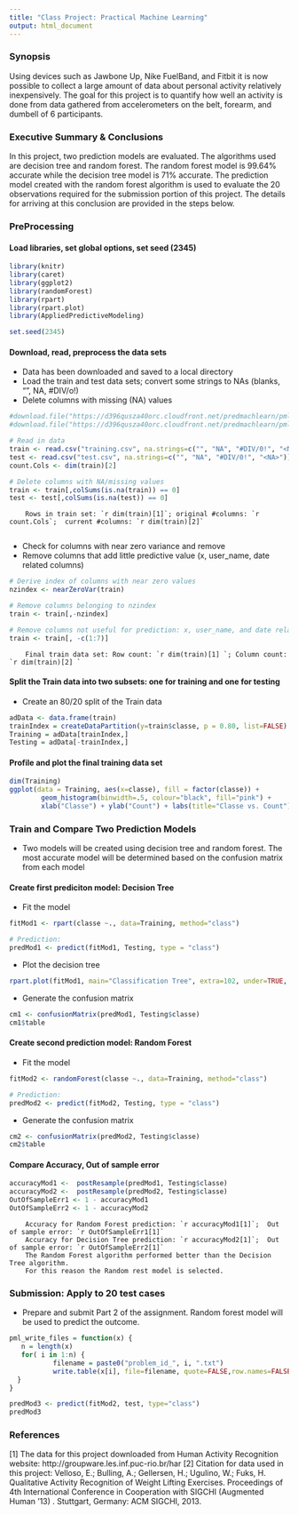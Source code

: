 ```yaml
---
title: "Class Project: Practical Machine Learning"
output: html_document
---
```


### Synopsis
Using devices such as Jawbone Up, Nike FuelBand, and Fitbit it is now possible to collect a         large amount of data about personal activity relatively inexpensively. The goal for this project is to
quantify how well an activity is done from data gathered from accelerometers on the belt, forearm,
and dumbell of 6 participants.  

### Executive Summary & Conclusions 
In this project, two prediction models are evaluated.   The algorithms used are decision tree and
random forest.  The random forest model is 99.64% accurate while the decision tree model is 71% 
accurate.   The prediction model created with the random forest algorithm is used to evaluate the
20 observations required for the submission portion of this project. The details for arriving at
this conclusion are provided in the steps below. 
        
### PreProcessing   
#### Load libraries, set global options, set seed (2345)    
```r
library(knitr)
library(caret)
library(ggplot2)
library(randomForest)
library(rpart)
library(rpart.plot)
library(AppliedPredictiveModeling)

set.seed(2345)
```
   
#### Download, read, preprocess the data sets 
* Data has been downloaded and saved to a local directory   
* Load the train and test data sets; convert some strings to NAs (blanks, "<NA>", NA, #DIV/o!)   
* Delete columns with missing (NA) values     

```r
#download.file("https://d396qusza40orc.cloudfront.net/predmachlearn/pml-training.csv", "training.csv")
#download.file("https://d396qusza40orc.cloudfront.net/predmachlearn/pml-testing.csv", "test.csv")

# Read in data  
train <- read.csv("training.csv", na.strings=c("", "NA", "#DIV/0!", "<NA>"))  
test <- read.csv("test.csv", na.strings=c("", "NA", "#DIV/0!", "<NA>"))  
count.Cols <- dim(train)[2]   

# Delete columns with NA/missing values
train <- train[,colSums(is.na(train)) == 0]
test <- test[,colSums(is.na(test)) == 0]
```
        Rows in train set: `r dim(train)[1]`; original #columns: `r count.Cols`;  current #columns: `r dim(train)[2]`       
     
* Check for columns with near zero variance and remove    
* Remove columns that add little predictive value (x, user_name, date related columns)            
```r
# Derive index of columns with near zero values  
nzindex <- nearZeroVar(train)

# Remove columns belonging to nzindex
train <- train[,-nzindex]

# Remove columns not useful for prediction: x, user_name, and date related columns
train <- train[, -c(1:7)]
```
        Final train data set: Row count: `r dim(train)[1] `; Column count: `r dim(train)[2] ` 

#### Split the Train data into two subsets: one for training and one for testing 

* Create an 80/20 split of the Train data       
```r
adData <- data.frame(train)
trainIndex = createDataPartition(y=train$classe, p = 0.80, list=FALSE)
Training = adData[trainIndex,]
Testing = adData[-trainIndex,]
```

#### Profile and plot the final training data set  
```r
dim(Training) 
ggplot(data = Training, aes(x=classe), fill = factor(classe)) + 
        geom_histogram(binwidth=.5, colour="black", fill="pink") +  
        xlab("Classe") + ylab("Count") + labs(title="Classe vs. Count") 
```

### Train and Compare Two Prediction Models   
* Two models will be created using decision tree and random forest.  The most accurate model will be determined based on the confusion matrix from each model    

#### Create first prediciton model: Decision Tree   
* Fit the model    
```r
fitMod1 <- rpart(classe ~., data=Training, method="class")

# Prediction:
predMod1 <- predict(fitMod1, Testing, type = "class")
```
* Plot the decision tree   
```r
rpart.plot(fitMod1, main="Classification Tree", extra=102, under=TRUE, faclen=0)
```
   
* Generate the confusion matrix     
```r
cm1 <- confusionMatrix(predMod1, Testing$classe)
cm1$table
```

#### Create second prediction model: Random Forest
* Fit the model      
```r
fitMod2 <- randomForest(classe ~., data=Training, method="class")

# Prediction:
predMod2 <- predict(fitMod2, Testing, type = "class")
```

* Generate the confusion matrix  
```r
cm2 <- confusionMatrix(predMod2, Testing$classe)
cm2$table
```

#### Compare Accuracy, Out of sample error      
```r
accuracyMod1 <-  postResample(predMod1, Testing$classe)
accuracyMod2 <-  postResample(predMod2, Testing$classe)
OutOfSampleErr1 <- 1 - accuracyMod1  
OutOfSampleErr2 <- 1 - accuracyMod2  
```
        Accuracy for Random Forest prediction: `r accuracyMod1[1]`;  Out of sample error: `r OutOfSampleErr1[1]`   
        Accuracy for Decision Tree prediction: `r accuracyMod2[1]`;  Out of sample error: `r OutOfSampleErr2[1]`   
        The Random Forest algorithm performed better than the Decision Tree algorithm.  
        For this reason the Random rest model is selected.  

### Submission: Apply to 20 test cases
* Prepare and submit Part 2 of the assignment.   Random forest model will be used to predict the outcome.       
```r
pml_write_files = function(x) {
   n = length(x)
   for( i in 1:n) {
           filename = paste0("problem_id_", i, ".txt")
           write.table(x[i], file=filename, quote=FALSE,row.names=FALSE,col.names=FALSE)
  }
}

predMod3 <- predict(fitMod2, test, type="class")
predMod3
```

### References 
[1] The data for this project downloaded from Human Activity Recognition website: 
                http://groupware.les.inf.puc-rio.br/har
[2] Citation for data used in this project:
       Velloso, E.; Bulling, A.; Gellersen, H.; Ugulino, W.; Fuks, H. Qualitative Activity 
       Recognition of Weight Lifting Exercises. Proceedings of 4th International Conference in
       Cooperation with SIGCHI (Augmented Human '13) . Stuttgart, Germany: ACM SIGCHI, 2013. 
